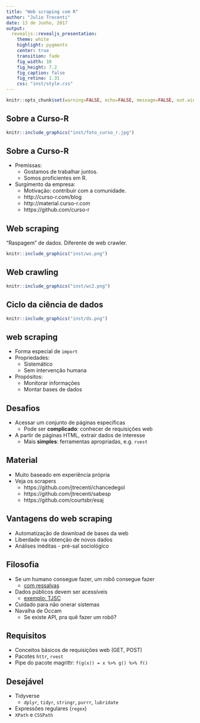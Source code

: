 ```yaml
---
title: "Web scraping com R"
author: "Julio Trecenti"
date: 13 de Junho, 2017
output: 
  revealjs::revealjs_presentation:
    theme: white
    highlight: pygments
    center: true
    transition: fade
    fig_width: 10
    fig_height: 7.2
    fig_caption: false
    fig_retina: 1.31
    css: "inst/style.css"
---
```


```r
knitr::opts_chunk$set(warning=FALSE, echo=FALSE, message=FALSE, out.width="90%")
```


## Sobre a Curso-R

```r
knitr::include_graphics("inst/foto_curso_r.jpg")
```

## Sobre a Curso-R

- Premissas:
    - Gostamos de trabalhar juntos.
    - Somos proficientes em R.
- Surgimento da empresa:
    - Motivação: contribuir com a comunidade.
    - http://curso-r.com/blog
    - http://material.curso-r.com
    - https://github.com/curso-r

## Web scraping 

"Raspagem" de dados. Diferente de web crawler.

```r
knitr::include_graphics("inst/ws.png")
```

## Web crawling 

```r
knitr::include_graphics("inst/wc2.png")
```

## Ciclo da ciência de dados

```r
knitr::include_graphics("inst/ds.png")
```

## web scraping

- Forma especial de `import`
- Propriedades:
    - Sistemático
    - Sem intervenção humana
- Propósitos:
    - Monitorar informações
    - Montar bases de dados

## Desafios

- Acessar um conjunto de páginas específicas
    - Pode ser **complicado**: conhecer de requisições web
- A partir de páginas HTML, extrair dados de interesse
    - Mais **simples**: ferramentas apropriadas, e.g. `rvest`

## Material

- Muito baseado em experiência própria
- Veja os scrapers
    - https://github.com/jtrecenti/chancedegol
    - https://github.com/jtrecenti/sabesp
    - https://github.com/courtsbr/esaj

## Vantagens do web scraping

- Automatização de download de bases da web
- Liberdade na obtenção de novos dados
- Análises inéditas - pré-sal sociológico

## Filosofia

- Se um humano consegue fazer, um robô consegue fazer
    - [com ressalvas](cna.oab.org.br)
- Dados públicos devem ser acessíveis
    - [exemplo: TJSC](http://esaj.tjsc.jus.br/cpopg/open.do)
- Cuidado para não onerar sistemas
- Navalha de Occam
    - Se existe API, pra quê fazer um robô?

## Requisitos

- Conceitos básicos de requisições web (GET, POST)
- Pacotes `httr`, `rvest`
- Pipe do pacote magrittr: `f(g(x)) = x %>% g() %>% f()`

## Desejável

- Tidyverse 
    - `dplyr`, `tidyr`, `stringr`, `purrr`, `lubridate`
- Expressões regulares (`regex`)
- `XPath` e `CSSPath`

